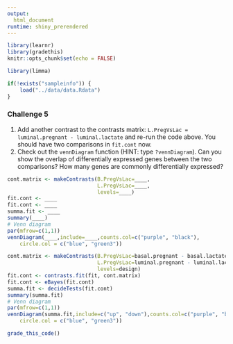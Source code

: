 ```yaml
---
output: 
  html_document
runtime: shiny_prerendered
---
```


```r
library(learnr)
library(gradethis)
knitr::opts_chunk$set(echo = FALSE)
```

```r
library(limma)
```

```r
if(!exists("sampleinfo")) {
    load("../data/data.Rdata")
}
```

### Challenge 5

1. Add another contrast to the contrasts matrix: `L.PregVsLac = luminal.pregnant - luminal.lactate` and re-run the code above. You should have two comparisons in `fit.cont` now.
2. Check out the `vennDiagram` function
(HINT: type `?vennDiagram`).
Can you show the overlap of differentially expressed genes between the two comparisons? How many genes are commonly differentially expressed?

```r
cont.matrix <- makeContrasts(B.PregVsLac=____,
                             L.PregVsLac=____,
                             levels=____)
fit.cont <- ____
fit.cont <- ____
summa.fit <- ____
summary(____)
# Venn diagram
par(mfrow=c(1,1))
vennDiagram(____,include=____,counts.col=c("purple", "black"),
    circle.col = c("blue", "green3"))
```

```r
cont.matrix <- makeContrasts(B.PregVsLac=basal.pregnant - basal.lactate,
                             L.PregVsLac=luminal.pregnant - luminal.lactate,
                             levels=design)
fit.cont <- contrasts.fit(fit, cont.matrix)
fit.cont <- eBayes(fit.cont)
summa.fit <- decideTests(fit.cont)
summary(summa.fit)
# Venn diagram
par(mfrow=c(1,1))
vennDiagram(summa.fit,include=c("up", "down"),counts.col=c("purple", "black"),
    circle.col = c("blue", "green3"))
```

```r
grade_this_code()
```

<br>

